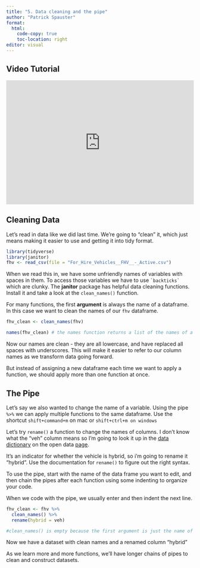 ```yaml
---
title: "5. Data cleaning and the pipe"
author: "Patrick Spauster"
format:
  html:
    code-copy: true
    toc-location: right
editor: visual
---
```


## Video Tutorial

```{=html}
<div style="max-width:608px"><div style="position:relative;padding-bottom:66.118421052632%"><iframe id="kaltura_player" src="https://cdnapisec.kaltura.com/p/1674401/sp/167440100/embedIframeJs/uiconf_id/23435151/partner_id/1674401?iframeembed=true&playerId=kaltura_player&entry_id=1_4ucd4flb&flashvars[streamerType]=auto&amp;flashvars[localizationCode]=en&amp;flashvars[sideBarContainer.plugin]=true&amp;flashvars[sideBarContainer.position]=left&amp;flashvars[sideBarContainer.clickToClose]=true&amp;flashvars[chapters.plugin]=true&amp;flashvars[chapters.layout]=vertical&amp;flashvars[chapters.thumbnailRotator]=false&amp;flashvars[streamSelector.plugin]=true&amp;flashvars[EmbedPlayer.SpinnerTarget]=videoHolder&amp;flashvars[dualScreen.plugin]=true&amp;flashvars[LeadWithHLSOnFlash]=true&amp;flashvars[Kaltura.addCrossoriginToIframe]=true&amp;&wid=1_irk4klc4" width="608" height="402" allowfullscreen webkitallowfullscreen mozAllowFullScreen allow="autoplay *; fullscreen *; encrypted-media *" sandbox="allow-downloads allow-forms allow-same-origin allow-scripts allow-top-navigation allow-pointer-lock allow-popups allow-modals allow-orientation-lock allow-popups-to-escape-sandbox allow-presentation allow-top-navigation-by-user-activation" frameborder="0" title="5. pipe and data cleaning" style="position:absolute;top:0;left:0;width:100%;height:100%"></iframe></div></div>
```
## Cleaning Data

Let's read in data like we did last time. We're going to "clean" it, which just means making it easier to use and getting it into tidy format.

```r
library(tidyverse)
library(janitor)
fhv <- read_csv(file = "For_Hire_Vehicles__FHV__-_Active.csv")
```

When we read this in, we have some unfriendly names of variables with spaces in them. To access those variables we have to use `` `backticks` `` which are clunky. The **janitor** package has helpful data cleaning functions. Install it and take a look at the `clean_names()` function.

For many functions, the first **argument** is always the name of a dataframe. In this case we want to clean the names of our `fhv` dataframe.

```r
fhv_clean <- clean_names(fhv)

names(fhv_clean) # the names function returns a list of the names of a dataframes columns
```

Now our names are clean - they are all lowercase, and have replaced all spaces with underscores. This will make it easier to refer to our column names as we transform data going forward.

But instead of assigning a new dataframe each time we want to apply a function, we should apply more than one function at once.

## The Pipe

Let's say we also wanted to change the name of a variable. Using the pipe `%>%` we can apply multiple functions to the same dataframe. Use the shortcut `shift+command+m` on mac or `shift+ctrl+m on windows`

Let's try `rename()` a function to change the names of columns. I don't know what the "veh" column means so I'm going to look it up in the [data dictionary](https://data.cityofnewyork.us/api/views/8wbx-tsch/files/a33b2ee3-d844-4add-9785-3cd89a61b6b6?download=true&filename=MDTLCForHireVehiclesActive.xlsx) on the open data [page](https://data.cityofnewyork.us/Transportation/For-Hire-Vehicles-FHV-Active/8wbx-tsch).

It's an indicator for whether the vehicle is hybrid, so i'm going to rename it "hybrid". Use the documentation for `rename()` to figure out the right syntax.

To use the pipe, start with the name of the data frame you want to edit, and then chain the pipes after each function using some indenting to organize your code.

When we code with the pipe, we usually enter and then indent the next line.

```r
fhv_clean <- fhv %>% 
  clean_names() %>% 
  rename(hybrid = veh)

#clean_names() is empty because the first argument is just the name of the dataframe, which has been piped in for us
```

Now we have a dataset with clean names and a renamed column "hybrid"

As we learn more and more functions, we'll have longer chains of pipes to clean and construct datasets.

```{}
```

## 
